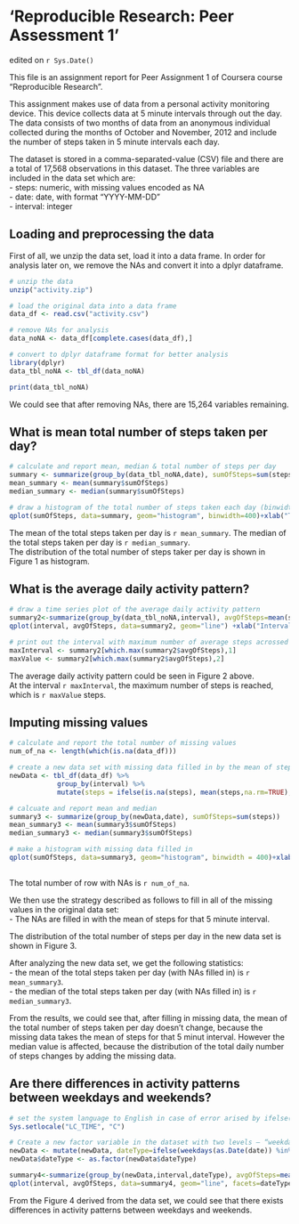 # 'Reproducible Research: Peer Assessment 1'
edited on `r Sys.Date()`

This file is an assignment report for Peer Assignment 1 of Coursera course "Reproducible Research".

This assignment makes use of data from a personal activity monitoring device. This device collects data at 5 minute intervals through out the day. The data consists of two months of data from an anonymous individual collected during the months of October and November, 2012 and include the number of steps taken in 5 minute intervals each day.

The dataset is stored in a comma-separated-value (CSV) file and there are a total of 17,568 observations in this dataset. The three variables are included in the data set which are:   
    - steps: numeric, with missing values encoded as NA   
    - date: date, with format "YYYY-MM-DD"  
    - interval: integer  

## Loading and preprocessing the data
First of all, we unzip the data set, load it into a data frame. In order for analysis later on, we remove the NAs and convert it into a dplyr dataframe.

```r

# unzip the data
unzip("activity.zip")

# load the original data into a data frame
data_df <- read.csv("activity.csv")

# remove NAs for analysis
data_noNA <- data_df[complete.cases(data_df),]

# convert to dplyr dataframe format for better analysis
library(dplyr)
data_tbl_noNA <- tbl_df(data_noNA)

print(data_tbl_noNA)

```

We could see that after removing NAs, there are 15,264 variables remaining. 

## What is mean total number of steps taken per day?
```r

# calculate and report mean, median & total number of steps per day
summary <- summarize(group_by(data_tbl_noNA,date), sumOfSteps=sum(steps))
mean_summary <- mean(summary$sumOfSteps)
median_summary <- median(summary$sumOfSteps)

# draw a histogram of the total number of steps taken each day (binwidth=400)
qplot(sumOfSteps, data=summary, geom="histogram", binwidth=400)+xlab("Total number of steps per day")+ylab("Count")+ggtitle("Figure 1: Histogram of the total steps per day")

```

The mean of the total steps taken per day is `r mean_summary`. 
The median of the total steps taken per day is `r median_summary`.  
The distribution of the total number of steps taker per day is shown in Figure 1 as histogram.

## What is the average daily activity pattern?
```r

# draw a time series plot of the average daily activity pattern
summary2<-summarize(group_by(data_tbl_noNA,interval), avgOfSteps=mean(steps))
qplot(interval, avgOfSteps, data=summary2, geom="line") +xlab("Interval")+ylab("Avgerage of steps acrossed days")+ggtitle("Figure 2: Average daily activity pattern")

# print out the interval with maximum number of average steps acrossed all the days
maxInterval <- summary2[which.max(summary2$avgOfSteps),1]
maxValue <- summary2[which.max(summary2$avgOfSteps),2]

```

The average daily activity pattern could be seen in Figure 2 above.   
At the interval `r maxInterval`, the maximum number of steps is reached, which is `r maxValue` steps.

## Imputing missing values
```r
    
# calculate and report the total number of missing values
num_of_na <- length(which(is.na(data_df)))

# create a new data set with missing data filled in by the mean of steps for that 5 minute interval
newData <- tbl_df(data_df) %>%
            group_by(interval) %>%
            mutate(steps = ifelse(is.na(steps), mean(steps,na.rm=TRUE), steps))

# calcuate and report mean and median
summary3 <- summarize(group_by(newData,date), sumOfSteps=sum(steps))
mean_summary3 <- mean(summary3$sumOfSteps)
median_summary3 <- median(summary3$sumOfSteps)

# make a histogram with missing data filled in
qplot(sumOfSteps, data=summary3, geom="histogram", binwidth = 400)+xlab("Total number of steps per day")+ylab("Count")+ggtitle("Figure 3: Total number of steps taken each day (with NAs filled in)")
    
```

The total number of row with NAs is `r num_of_na`.

We then use the strategy described as follows to fill in all of the missing values in the original data set:   
- The NAs are filled in with the mean of steps for that 5 minute interval.  

The distribution of the total number of steps per day in the new data set is shown in Figure 3.

After analyzing the new data set, we get the following statistics:     
- the mean of the total steps taken per day (with NAs filled in) is `r mean_summary3`.     
- the median of the total steps taken per day (with NAs filled in) is `r median_summary3`.   

From the results, we could see that, after filling in missing data, the mean of the total number of steps taken per day doesn't change, because the missing data takes the mean of steps for that 5 minut interval. However the median value is affected, because the distribution of the total daily number of steps changes by adding the missing data. 

## Are there differences in activity patterns between weekdays and weekends?

```r

# set the system language to English in case of error arised by ifelse(weekdays(...))
Sys.setlocale("LC_TIME", "C")

# Create a new factor variable in the dataset with two levels – “weekday” and “weekend”
newData <- mutate(newData, dateType=ifelse(weekdays(as.Date(date)) %in% c("Saturday", "Sunday"), "weekend", "weekday"))
newData$dateType <- as.factor(newData$dateType)

summary4<-summarize(group_by(newData,interval,dateType), avgOfSteps=mean(steps))
qplot(interval, avgOfSteps, data=summary4, geom="line", facets=dateType~.)+xlab("Interval")+ylab("Avgerage of steps acrossed days")+ggtitle("Figure 4: Average activity patterns (weekdays vs. weekends)")+geom_line(color="blue")

```

From the Figure 4 derived from the data set, we could see that there exists differences in activity patterns between weekdays and weekends.


